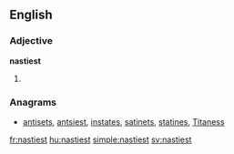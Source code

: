 ==English==

===Adjective===
'''nastiest'''

# {{en-superlative of|nasty}}

===Anagrams===
* [[antisets#English|antisets]], [[antsiest#English|antsiest]], [[instates#English|instates]], [[satinets#English|satinets]], [[statines#English|statines]], [[Titaness#English|Titaness]]

[[fr:nastiest]]
[[hu:nastiest]]
[[simple:nastiest]]
[[sv:nastiest]]